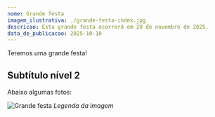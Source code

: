 ```yaml
---
nome: Grande festa
imagem_ilustrativa: ./grande-festa-index.jpg
descricao: Esta grande festa ocorrerá em 20 de novembro de 2025.
data_de_publicacao: 2025-10-10
---
```


Teremos uma grande festa!

## Subtítulo nível 2

Abaixo algumas fotos:

![Grande festa](./grande-festa-1.jpg)
_Legenda da imagem_
